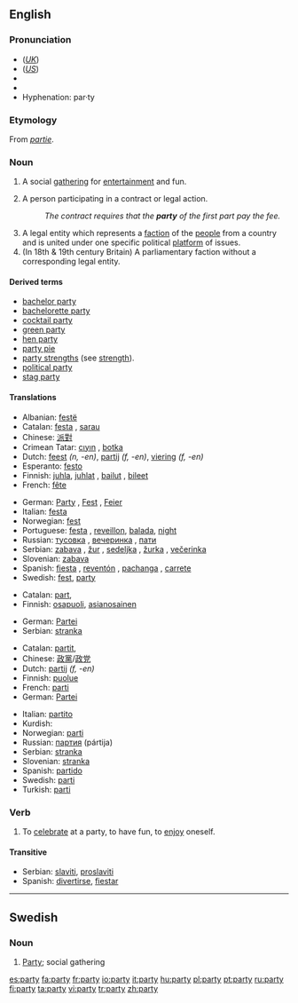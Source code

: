 {{wikipedia|dab=party (disambiguation)|party}}
==English==

{{rank|spirit|sometimes|account|453|party|sight|electronic|sea}}

===Pronunciation===
*(''[[Received Pronunciation|UK]]'') {{IPA|/pɑː.ti/}}
*(''[[General American|US]]'') {{IPA|/pɑɹ.ti/}}
*{{audio|en-us-party.ogg|Audio (US)}}
*{{rhymes|ɑː(r)ti}}
*Hyphenation: par&middot;ty

===Etymology===
From {{OF.}} ''[[partie]]''.

===Noun===
{{wikipedia|party|party (gathering)}}
{{en-noun|parti|es}}

# A social [[gathering]] for [[entertainment]] and fun.
# {{law}} A person participating in a contract or legal action.
#:''The contract requires that the '''party''' of the first part pay the fee.''
# A legal entity which represents a [[faction]] of the [[people]] from a country and is united under one specific political [[platform]] of issues.
# (In 18th & 19th century Britain) A parliamentary faction without a corresponding legal entity.

====Derived terms====
*[[bachelor party]]
*[[bachelorette party]]
*[[cocktail party]]
*[[green party]]
*[[hen party]]
*[[party pie]]
*[[party strengths]] (see [[strength]]).
*[[political party]]
*[[stag party]]

====Translations====
{{trans-top|a social gathering}}
*Albanian: [[festë]]
*Catalan: [[festa]] {{f}}, [[sarau]] {{m}}
*Chinese: [[派對]]
*Crimean Tatar: [[cıyın]] , [[botka]]
*Dutch: [[feest]] ''(n, -en)'', [[partij]] ''(f, -en)'', [[viering]] ''(f, -en)''
*Esperanto: [[festo]]
*Finnish: [[juhla]], [[juhlat]] {{p}}, [[bailut]] {{p}}, [[bileet]] {{p}}
*French: [[fête]] {{f}}
{{trans-mid}}
*German: [[Party]] {{f}}, [[Fest]] {{n}}, [[Feier]] {{f}}
*Italian: [[festa]] {{f}}
*Norwegian: [[fest]] {{m}}
*Portuguese: [[festa]] {{f}}, [[reveillon]], [[balada]], [[night]]
*Russian: [[тусовка]] {{f}}, [[вечеринка]] {{f}}, [[пати]] {{f}}
*Serbian: [[zabava]] {{f}}, [[žur]] {{m}}, [[sedeljka]] {{f}}, [[žurka]] {{f}}, [[večerinka]] {{f}}
*Slovenian: [[zabava]]
*Spanish: [[fiesta]] {{f}}, [[reventón]] {{m}}, [[pachanga]] {{f}}, [[carrete]] {{m}}
*Swedish: [[fest]], [[party#Swedish|party]] {{n}}
{{trans-bottom}}

{{trans-top|(''Law'') A person}}
*Catalan: [[part]], {{f}}
*Finnish: [[osapuoli]], [[asianosainen]]
{{trans-mid}}
*German: [[Partei]] {{f}}
*Serbian: [[stranka]]
{{trans-bottom}}

{{trans-top|political group}}
*Catalan: [[partit]], {{m}}
*Chinese: [[政黨]]/[[政党]]
*Dutch: [[partij]] ''(f, -en)''
*Finnish: [[puolue]]
*French: [[parti]] {{n}}
*German: [[Partei]] {{f}}
{{trans-mid}}
*Italian: [[partito]] {{n}}
*Kurdish: {{KUchar|[[پارتی]]}}
*Norwegian: [[parti]] {{n}}
*Russian: [[партия]] (pártija) {{f}}
*Serbian: [[stranka]]
*Slovenian: [[stranka]]
*Spanish: [[partido]] {{m}}
*Swedish: [[parti]] {{n}}
*Turkish: [[parti]]
{{trans-bottom}}

<!--Uncomment when adding first translation
{{trans-top|a parliamentary faction}}
{{trans-mid}}
{{trans-bottom}}
-->

===Verb===
{{en-verb|parties|partying|partied}}

# {{intransitive}} To [[celebrate]] at a party, to have fun, to [[enjoy]] oneself.

====Transitive====
{{rfc-header|Transitive}}
{{trans-top|to celebrate at a party}}
{{trans-mid}}
*Serbian: [[slaviti]], [[proslaviti]]
*Spanish: [[divertirse]], [[fiestar]]
{{trans-bottom}}

----

==Swedish==

===Noun===
{{sv-noun-reg-n}}

# [[#English|Party]]; social gathering

[[es:party]]
[[fa:party]]
[[fr:party]]
[[io:party]]
[[it:party]]
[[hu:party]]
[[pl:party]]
[[pt:party]]
[[ru:party]]
[[fi:party]]
[[ta:party]]
[[vi:party]]
[[tr:party]]
[[zh:party]]